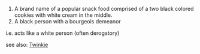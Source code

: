 #A brand name of a popular snack food comprised of a two black colored cookies with white cream in the middle.
#A black person with a bourgeois demeanor 
i.e. acts like a white person
(often derogatory)

see also:
[[Twinkie]]